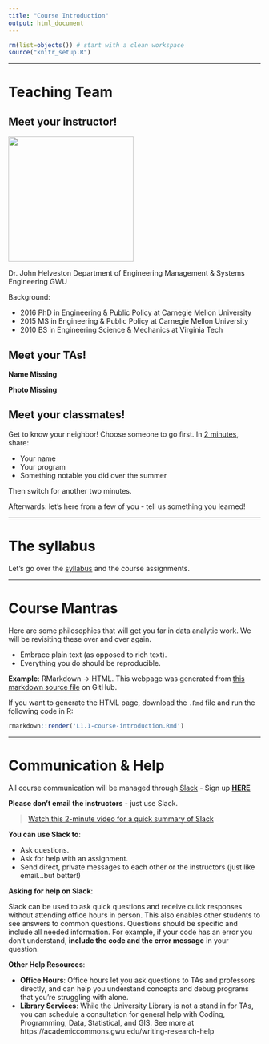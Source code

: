 ```yaml
---
title: "Course Introduction"
output: html_document
---
```


```r
rm(list=objects()) # start with a clean workspace
source("knitr_setup.R")
```

---

# Teaching Team

## Meet your instructor!

![](images/helveston.jpeg){ width=250 }

Dr. John Helveston
Department of Engineering Management & Systems Engineering
GWU

Background:

- 2016 PhD in Engineering & Public Policy at Carnegie Mellon University
- 2015 MS in Engineering & Public Policy at Carnegie Mellon University
- 2010 BS in Engineering Science & Mechanics at Virginia Tech

## Meet your TAs!

**Name Missing**

**Photo Missing**

## Meet your classmates!

Get to know your neighbor! Choose someone to go first. In [2 minutes](https://www.youtube.com/watch?v=48z7nQaehWI), share:

- Your name
- Your program
- Something notable you did over the summer

Then switch for another two minutes.

Afterwards: let's here from a few of you - tell us something you learned!

---

# The syllabus

Let's go over the [syllabus](syllabus.html) and the course assignments.

---

# Course Mantras

Here are some philosophies that will get you far in data analytic work. We will be revisiting these over and over again.

- Embrace plain text (as opposed to rich text).
- Everything you do should be reproducible.

**Example**: RMarkdown -> HTML. This webpage was generated from [this markdown source file](https://raw.githubusercontent.com/emse6574-gwu/2019-Fall/master/L1.1-course-introduction.Rmd) on GitHub.

If you want to generate the HTML page, download the `.Rmd` file and run the following code in R:

```r
rmarkdown::render('L1.1-course-introduction.Rmd')
```

---

# Communication & Help

All course communication will be managed through [Slack](https://6574-s11-f19.slack.com/) - Sign up [**HERE**](https://join.slack.com/t/6574-s11-f19/shared_invite/enQtNzIxNzQ2OTU1MjAwLWZiYjFlOTlhMjAxNDEwMjQ0MDcwYmMxOTAyZGVhNWM4YzFhY2U2ZDIyYzMxZGQwYjMxNDBiYzMzNWRmZmQxMDY)

**Please don't email the instructors** - just use Slack.

> [Watch this 2-minute video for a quick summary of Slack](https://youtu.be/9RJZMSsH7-g)

**You can use Slack to**:

- Ask questions.
- Ask for help with an assignment.
- Send direct, private messages to each other or the instructors (just like email...but better!)

**Asking for help on Slack**:

Slack can be used to ask quick questions and receive quick responses without attending office hours in person. This also enables other students to see answers to common questions. Questions should be specific and include all needed information. For example, if your code has an error you don't understand, **include the code and the error message** in your question.

**Other Help Resources**:

- **Office Hours**: Office hours let you ask questions to TAs and professors directly, and can help you understand concepts and debug programs that you're struggling with alone.
- **Library Services**: While the University Library is not a stand in for TAs, you can schedule a consultation for general help with Coding, Programming, Data, Statistical, and GIS. See more at https://academiccommons.gwu.edu/writing-research-help
